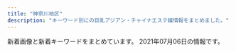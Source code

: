 ```yaml
---
title: "神奈川地区"
description: "キーワード別にの巨乳アジアン・チャイナエステ嬢情報をまとめました。"
---
```


新着画像と新着キーワードをまとめています。
2021年07月06日の情報です。

<DmmAffiliateIns />
<KeywordTable
  shops={
    [
    {
        "keywords": {
            "C": 13,
            "D": 10,
            "87": 10
        },
        "url": "http://www.kaori.mensest.com/",
        "img_links": [
            "http://www.kaori.mensest.com/images/mobile.jpg",
            "http://www.kaori.mensest.com/files/002.jpg",
            "http://www.kaori.mensest.com/images/top.png",
            "http://princess.ests.jp/images/room-1.jpg",
            "http://princess.ests.jp/images/room-3.jpg",
            "http://www.kaori.mensest.com/files/003.jpg",
            "http://www.kaori.mensest.com/images/room-00.jpg",
            "http://www.kaori.mensest.com/files/004.jpg",
            "http://www.kaori.mensest.com/images/s_staff.jpg",
            "http://www.kaori.mensest.com/images/s_link.jpg",
            "http://www.kaori.mensest.com/files/005.jpg",
            "http://www.kaori.mensest.com/files/001.jpg",
            "http://princess.ests.jp/images/room-4.jpg"
        ],
        "station": "\u6e58\u5357\u53f0\u99c5\u6771\u53e3",
        "name": "\u591c\u306e\u9999\u308a"
    },
    {
        "keywords": {},
        "station": "JR\u5927\u8239\u99c5\u6771\u53e3",
        "name": "\u60a0\u697d",
        "img_links": [
            "http://yu-raku.info/staff/s-emi3.jpg",
            "http://yu-raku.info/sp/images/bar-cover.png",
            "http://yu-raku.info/sp/images/b-tel.png",
            "http://yu-raku.info/images/bar-therapist.png",
            "http://yu-raku.info/images/bar-interior.png",
            "http://yu-raku.info/images/bar-cover.png",
            "http://yu-raku.info/images/b-interior.jpg",
            "http://yu-raku.info/staff/s-emi4.jpg",
            "http://yu-raku.info/staff/s-yuko1.jpg",
            "http://yu-raku.info/images/cam30min.png",
            "http://yu-raku.info/sp/images/bar-cam.png",
            "http://yu-raku.info/images/sm-cam30min.png",
            "http://yu-raku.info/images/pic-interior.png",
            "http://yu-raku.info/images/fotter.jpg",
            "http://yu-raku.info/staff/s-sayuri1.jpg",
            "http://yu-raku.info/images/bar-info.png",
            "http://yu-raku.info/staff/s-miki1.jpg",
            "http://yu-raku.info/staff/s-emi5.jpg",
            "http://yu-raku.info/images/c-therapist0.png",
            "http://yu-raku.info/images/c-top0.png",
            "http://yu-raku.info/staff/s-niri1.jpg",
            "http://yu-raku.info/staff/s-nana1.jpg",
            "http://yu-raku.info/images/bar-cam.png",
            "http://yu-raku.info/staff/s-kana1.jpg"
        ],
        "url": "http://yu-raku.info/"
    },
    {
        "name": "\u7652\u5fc3\u5712",
        "img_links": [
            "http://yushinen.info/images/room6.jpg",
            "http://yushinen.info/images/g1.jpg",
            "http://yushinen.info/images/g7.jpg",
            "http://yushinen.info/images/nei-03.png",
            "http://yushinen.info/images/room3.jpg",
            "http://yushinen.info/images/g4.jpg",
            "http://yushinen.info/images/g6.jpg",
            "http://yushinen.info/images/g2.jpg",
            "http://yushinen.info/images/g5.jpg",
            "http://yushinen.info/images/room4.jpg",
            "http://yushinen.info/images/g3.jpg",
            "http://yushinen.info/images/room2.jpg",
            "http://yushinen.info/images/g0.jpg",
            "http://yushinen.info/images/mobile.png",
            "http://yushinen.info/images/room1.jpg",
            "http://yushinen.info/images/info.png",
            "http://yushinen.info/images/top.jpg",
            "http://yushinen.info/images/flw.png",
            "http://yushinen.info/images/room5.jpg"
        ],
        "url": "http://yushinen.info/",
        "keywords": {},
        "station": "JR\u85e4\u6ca2\u99c5\u5357\u53e3"
    },
    {
        "keywords": {},
        "url": "http://www.sh-riraku77.site/",
        "img_links": [
            "http://www.sh-riraku77.site/plus/images/room4.jpg",
            "http://www.sh-riraku77.site/picture/i_therapist.png",
            "http://www.sh-riraku77.site/picture/s_new.png",
            "http://www.sh-riraku77.site/picture/top23.png",
            "http://www.sh-riraku77.site/plus/images/room1.jpg",
            "http://www.sh-riraku77.site/uploads/201021/1-201021141K3252.jpg",
            "http://www.sh-riraku77.site/plus/images/room3.jpg",
            "http://www.sh-riraku77.site/picture/s_staff.png",
            "http://www.sh-riraku77.site/picture/end.png",
            "http://www.sh-riraku77.site/plus/images/room2.jpg",
            "http://www.sh-riraku77.site/picture/top22.png",
            "http://www.sh-riraku77.site/picture/photo3.png",
            "http://www.sh-riraku77.site/uploads/210608/1-21060Q30J02X.jpg"
        ],
        "station": "JR\u65b0\u6749\u7530\u99c5\u897f\u53e3",
        "name": "\u82b1\u306e\u604b"
    },
    {
        "img_links": [
            "https://fuwafuwa-girl.jpn.vin/images/room1.jpg",
            "https://fuwafuwa-girl.jpn.vin/images/room3.jpg",
            "https://fuwafuwa-girl.jpn.vin/images/m12.jpg",
            "https://fuwafuwa-girl.jpn.vin/images/info.jpg",
            "https://fuwafuwa-girl.jpn.vin/images/m7.jpg",
            "https://fuwafuwa-girl.jpn.vin/images/m8.jpg",
            "https://fuwafuwa-girl.jpn.vin/images/mobile.jpg",
            "https://fuwafuwa-girl.jpn.vin/images/top.png",
            "https://fuwafuwa-girl.jpn.vin/photos/sites/34/2021/02/2021022406110282.jpg",
            "https://fuwafuwa-girl.jpn.vin/images/room2.jpg",
            "https://fuwafuwa-girl.jpn.vin/images/m11.jpg",
            "https://fuwafuwa-girl.jpn.vin/images/room4.jpg",
            "https://fuwafuwa-girl.jpn.vin/images/m9.jpg",
            "https://fuwafuwa-girl.jpn.vin/images/s_link.png",
            "https://fuwafuwa-girl.jpn.vin/photos/sites/34/2021/02/2021022406110384.jpg",
            "https://fuwafuwa-girl.jpn.vin/images/s_news.png",
            "https://fuwafuwa-girl.jpn.vin/photos/sites/34/2021/02/202102240611046.jpg",
            "https://fuwafuwa-girl.jpn.vin/images/s_pick.png",
            "https://fuwafuwa-girl.jpn.vin/images/m13.jpg",
            "https://fuwafuwa-girl.jpn.vin/images/m15.jpg",
            "https://fuwafuwa-girl.jpn.vin/images/s_massage.png",
            "https://fuwafuwa-girl.jpn.vin/images/m14.jpg",
            "https://fuwafuwa-girl.jpn.vin/images/m10.jpg",
            "https://fuwafuwa-girl.jpn.vin/photos/sites/34/2021/02/2021022406110276.jpg",
            "https://fuwafuwa-girl.jpn.vin/images/s_staff.png"
        ],
        "station": "\u4e0a\u5927\u5ca1\u99c5",
        "keywords": {
            "D": 10,
            "88": 5,
            "85": 5,
            "E": 10,
            "C": 13,
            "87": 10
        },
        "name": "\u3075\u308f\u3075\u308f\u5a18",
        "url": "https://fuwafuwa-girl.jpn.vin/"
    },
    {
        "keywords": {
            "E": 6,
            "86": 4,
            "85": 2,
            "D": 4,
            "C": 3,
            "87": 7
        },
        "url": "http://www.relax-fairyark.info/",
        "img_links": [
            "http://www.relax-fairyark.info/img/st260.jpg",
            "http://www.relax-fairyark.info/img/st220.jpg",
            "http://www.relax-fairyark.info/img/botton.jpg",
            "http://www.relax-fairyark.info/img/st267.jpg",
            "http://www.relax-fairyark.info/img/st263.jpg",
            "http://www.relax-fairyark.info/img/sta270.jpg",
            "http://www.relax-fairyark.info/img/sta263.jpg",
            "http://www.relax-fairyark.info/img/footbotton.png",
            "http://www.relax-fairyark.info/img/st1.jpg",
            "http://www.relax-fairyark.info/img/sta260.jpg",
            "http://www.relax-fairyark.info/img/st255.jpg",
            "http://www.relax-fairyark.info/img/sta220.jpg",
            "http://www.relax-fairyark.info/img/sta150.jpg",
            "http://www.relax-fairyark.info/img/st0220.jpg",
            "http://www.relax-fairyark.info/img/sta272.jpg",
            "http://www.relax-fairyark.info/img/sta271.jpg",
            "http://www.relax-fairyark.info/img/sta267.jpg",
            "http://www.relax-fairyark.info/img/st271.jpg",
            "http://www.relax-fairyark.info/img/head.jpg",
            "http://www.relax-fairyark.info/img/st270.jpg",
            "http://www.relax-fairyark.info/img/st150.jpg",
            "http://www.relax-fairyark.info/img/sta213.jpg",
            "http://www.relax-fairyark.info/img/body2.jpg",
            "http://www.relax-fairyark.info/img/vlt.png",
            "http://www.relax-fairyark.info/img/tel.png",
            "http://www.relax-fairyark.info/img/sta255.jpg",
            "http://www.relax-fairyark.info/img/st223.jpg",
            "http://www.relax-fairyark.info/img/st213.jpg",
            "http://www.relax-fairyark.info/img/st272.jpg",
            "http://www.relax-fairyark.info/img/st227.jpg",
            "http://www.relax-fairyark.info/img/sta223.jpg",
            "http://www.relax-fairyark.info/img/nos.jpg"
        ],
        "station": "JR\u85e4\u6ca2\u99c5\u5357\u53e3",
        "name": "Fairy Ark"
    },
    {
        "station": "JR\u6771\u6238\u585a\u99c5\u6771\u53e3",
        "url": "http://candy.relaxjp.com/",
        "img_links": [
            "http://candy.relaxjp.com/css/staff/staff001-a.png",
            "http://candy.relaxjp.com/css/staff/staff0001.png",
            "http://candy.relaxjp.com/css/top000001.png",
            "http://candy.relaxjp.com/css/staff/staff003.png",
            "http://candy.relaxjp.com/css/nav/nav-005.png",
            "http://candy.relaxjp.com/css/nav/nav-001.png",
            "http://candy.relaxjp.com/css/nav/nav-002.png",
            "http://candy.relaxjp.com/images/slider1/003.jpg",
            "http://candy.relaxjp.com/css/staff/staff002-a.png",
            "http://candy.relaxjp.com/css/nav/nav-004.png",
            "http://candy.relaxjp.com/css/staff/staff004-a.png",
            "http://candy.relaxjp.com/css/osusume32.jpg",
            "http://candy.relaxjp.com/css/staff/staff007-a.png",
            "http://candy.relaxjp.com/css/nav/nav-003.png",
            "http://candy.relaxjp.com/css/staff/staff004.png",
            "http://candy.relaxjp.com/images/slider1/001.jpg",
            "http://candy.relaxjp.com/css/staff/staff006.png",
            "http://candy.relaxjp.com/css/nav/nav-006.png",
            "http://candy.relaxjp.com/css/staff/staff003-a.png",
            "http://candy.relaxjp.com/css/staff/staff006-a.png",
            "http://candy.relaxjp.com/css/tel.png",
            "http://candy.relaxjp.com/css/staff/staff005-a.png",
            "http://candy.relaxjp.com/css/staff/staff002.png",
            "http://candy.relaxjp.com/css/staff/staff007.png",
            "http://candy.relaxjp.com/css/staff/staff005.png"
        ],
        "keywords": {
            "89": 2,
            "90": 1,
            "87": 1,
            "C": 2,
            "88": 1,
            "D": 4,
            "85": 1
        },
        "name": "Candy"
    },
    {
        "keywords": {
            "C": 6
        },
        "url": "http://o-jp.com/tsubaki/",
        "name": "\u693f",
        "station": "JR\u5e73\u585a\u99c5\u897f\u53e3",
        "img_links": [
            "http://o-jp.com/tsubaki/images/t_discount.jpg",
            "http://o-jp.com/tsubaki/images/photo01.jpg",
            "http://o-jp.com/tsubaki/images/t_mobile.jpg",
            "http://o-jp.com/tsubaki/images/photo04.jpg",
            "http://o-jp.com/tsubaki/images/mimi1.jpg",
            "http://o-jp.com/tsubaki/images/photo03.jpg",
            "http://o-jp.com/tsubaki/images/photo02.jpg",
            "http://o-jp.com/tsubaki/images/index_enter.jpg"
        ]
    },
    {
        "name": "\u30c6\u30df\u30ea",
        "station": "JR\u6238\u585a\u99c5\u897f\u53e3",
        "url": "https://temiri.ests.jp/",
        "img_links": [
            "https://temiri.ests.jp/images/link_nav02.jpg",
            "https://temiri.ests.jp/images/link_nav06.jpg",
            "https://temiri.ests.jp/images/tit_face.jpg",
            "https://temiri.ests.jp/images/tit_eject.jpg",
            "https://temiri.ests.jp/images/room3.jpg",
            "https://temiri.ests.jp/images/room5.jpg",
            "https://temiri.ests.jp/images/room4.jpg",
            "https://temiri.ests.jp/photos/sites/37/2021/06/2021062407312689.jpg",
            "https://temiri.ests.jp/images/img_eject.jpg",
            "https://temiri.ests.jp/images/tit_new.jpg",
            "https://temiri.ests.jp/images/room1.jpg",
            "https://temiri.ests.jp/images/link_nav05.jpg",
            "https://temiri.ests.jp/images/link_nav04.jpg",
            "https://temiri.ests.jp/images/sp_top.jpg",
            "https://temiri.ests.jp/images/top.png",
            "https://temiri.ests.jp/images/close_eject.png",
            "https://temiri.ests.jp/images/btn_eject.jpg",
            "https://temiri.ests.jp/photos/sites/37/2021/07/2021070604414557.jpg",
            "https://temiri.ests.jp/images/room6.jpg",
            "https://temiri.ests.jp/images/room2.jpg",
            "https://temiri.ests.jp/photos/sites/37/2021/06/202106240731274.jpg",
            "https://temiri.ests.jp/photos/sites/37/2021/06/2021062407313095.jpg",
            "https://temiri.ests.jp/images/link_nav07.jpg",
            "https://temiri.ests.jp/images/link_nav01.jpg",
            "https://temiri.ests.jp/images/link_nav03.jpg",
            "https://temiri.ests.jp/photos/sites/37/2021/06/2021062407312823.jpg"
        ],
        "keywords": {
            "C": 54,
            "85": 24,
            "87": 12,
            "86": 12,
            "83": 12,
            "D": 48
        }
    },
    {
        "img_links": [
            "http://tiffany1818.biz/images/cg03.jpg",
            "http://tiffany1818.biz/images/evetop.png",
            "http://tiffany1818.biz/images/staff_s.png",
            "http://tiffany1818.biz/images/cg05.jpg",
            "http://tiffany1818.biz/images/news.png",
            "http://tiffany1818.biz/images/top.png",
            "http://tiffany1818.biz/images/cg06.jpg",
            "http://tiffany1818.biz/images/cg02.jpg",
            "http://tiffany1818.biz/images/cg01.jpg",
            "http://tiffany1818.biz/images/cg07.jpg"
        ],
        "url": "http://tiffany1818.biz/",
        "station": "\u4e0a\u6c38\u8c37\u99c5",
        "keywords": {
            "D": 15,
            "E": 3,
            "86": 18
        },
        "name": "\u5922\u306e\u8776\u3005"
    },
    {
        "name": "\u6075",
        "img_links": [
            "http://megumi-est.xyz/images/roomimg/img4.png",
            "http://megumi-est.xyz/girl/2.jpg",
            "http://megumi-est.xyz/images/staff_bg.png",
            "http://megumi-est.xyz/girl/5.jpg",
            "http://megumi-est.xyz/images/roomimg/img1.png",
            "http://megumi-est.xyz/images/topbg.jpg",
            "http://megumi-est.xyz/images/mobile_bg.png",
            "http://megumi-est.xyz/images/roomimg/img3.png",
            "http://megumi-est.xyz/images/roomimg/img2.png",
            "http://megumi-est.xyz/girl/4.jpg",
            "http://megumi-est.xyz/images/newsbg.png",
            "http://megumi-est.xyz/girl/8.jpg",
            "http://megumi-est.xyz/girl/1.jpg",
            "http://megumi-est.xyz/images/pickup_line.png"
        ],
        "station": "JR\u85e4\u6ca2\u99c5\u5357\u53e3",
        "keywords": {},
        "url": "http://megumi-est.xyz/"
    },
    {
        "station": "JR\u5e73\u585a\u99c5\u897f\u53e3",
        "name": "\u30cf\u30ca\u30d3",
        "img_links": [
            "http://es-hanabi.xyz/images/top.jpg",
            "http://es-hanabi.xyz/images/zi_staff.png",
            "http://es-hanabi.xyz/images/mobile.png",
            "http://es-hanabi.xyz/images/g2.jpg",
            "http://es-hanabi.xyz/images/g5.jpg",
            "http://es-hanabi.xyz/images/r8.jpg",
            "http://es-hanabi.xyz/images/new1.jpg",
            "http://es-hanabi.xyz/images/g0.jpg",
            "http://es-hanabi.xyz/images/r5.jpg",
            "http://es-hanabi.xyz/images/g4.jpg",
            "http://es-hanabi.xyz/images/g3.jpg",
            "http://es-hanabi.xyz/images/r1.jpg",
            "http://es-hanabi.xyz/images/r6.jpg",
            "http://es-hanabi.xyz/images/g1.jpg",
            "http://es-hanabi.xyz/images/r7.jpg",
            "http://es-hanabi.xyz/images/r2.jpg"
        ],
        "keywords": {
            "C": 7
        },
        "url": "http://es-hanabi.xyz/"
    },
    {
        "keywords": {
            "E": 8,
            "D": 61,
            "C": 8,
            "F": 8
        },
        "station": "JR\u5c0f\u7530\u539f\u99c5\u897f\u53e3",
        "img_links": [
            "http://onlyone-relax.xyz/images/cg07.jpg",
            "http://onlyone-relax.xyz/images/2.jpg",
            "http://onlyone-relax.xyz/images/cg09.jpg",
            "http://onlyone-relax.xyz/images/cg01.jpg",
            "http://onlyone-relax.xyz/images/cg08.jpg",
            "http://onlyone-relax.xyz/images/1.jpg",
            "http://onlyone-relax.xyz/images/top.png",
            "http://onlyone-relax.xyz/images/cg02.jpg",
            "http://onlyone-relax.xyz/images/cg06.jpg",
            "http://onlyone-relax.xyz/images/spacer300x450.png",
            "http://onlyone-relax.xyz/images/cg10.jpg",
            "http://onlyone-relax.xyz/images/cg03.jpg",
            "http://onlyone-relax.xyz/images/qr.jpg",
            "http://onlyone-relax.xyz/images/top2.png",
            "http://onlyone-relax.xyz/images/cg05.jpg",
            "http://onlyone-relax.xyz/images/4.jpg",
            "http://onlyone-relax.xyz/images/cg04.jpg"
        ],
        "url": "http://onlyone-relax.xyz/",
        "name": "\u30ad\u30e5\u30fc\u30c8"
    },
    {
        "name": "\u30c6\u30a3\u30a2\u30e9",
        "station": "JR\u85e4\u6ca2\u99c5\u5357\u53e3",
        "url": "http://es-tiara.jpest.net/",
        "img_links": [
            "http://es-tiara.jpest.net/uploads//sites/29/2020/11/liushu.png",
            "http://es-tiara.jpest.net/uploads//sites/29/elementor/thumbs/g3-p6y6s5t17tg0kcmmp7qxqlulr3l1ctxeo6k0dqs9mg.jpg",
            "http://es-tiara.jpest.net/uploads//sites/29/elementor/thumbs/g2-p6y6me2p9fjnaj0de7ydxk9qgy0x3q0q7mdpblc9tk.jpg",
            "http://es-tiara.jpest.net/uploads//sites/29/elementor/thumbs/g4-p6y6qq3wrxh8tspq33egfgw92wnulh8652oaziwx4o.jpg",
            "http://es-tiara.jpest.net/uploads//sites/29/2020/11/new_03.jpg",
            "http://es-tiara.jpest.net/uploads//sites/29/2021/05/g2.jpg",
            "http://es-tiara.jpest.net/uploads//sites/29/2021/05/g4.jpg",
            "http://es-tiara.jpest.net/uploads//sites/29/2020/11/top-1.png",
            "http://es-tiara.jpest.net/uploads//sites/29/2020/11/new_01.jpg",
            "http://es-tiara.jpest.net/uploads//sites/29/elementor/thumbs/g1-p6y6ogby9cdarq0icm1wwjj5eduwzt7ittx28ga660.jpg",
            "http://es-tiara.jpest.net/uploads//sites/29/2021/05/g1.jpg",
            "http://es-tiara.jpest.net/uploads//sites/29/2021/05/g3.jpg"
        ],
        "keywords": {}
    },
    {
        "img_links": [
            "http://es-rei.work/_src/26747223/line3.png",
            "http://es-rei.work/_src/26747204/list_05.png",
            "http://es-rei.work/_src/26747208/navi2_04.png",
            "http://es-rei.work/_src/26747093/_igp4295.jpg",
            "http://es-rei.work/1.jpg",
            "http://es-rei.work/_src/26838136/news.jpg",
            "http://es-rei.work/_src/26838158/wechatimg75.jpg",
            "http://es-rei.work/_src/47863242/100054276feb8d8cef3ac5199531cfe.jpg",
            "http://es-rei.work/_src/26747089/51d8ecbee4cc2935f070c539c37ded71.jpg",
            "http://es-rei.work/_src/26747301/line3.png",
            "http://es-rei.work/_src/26838156/wechatimg204.jpg",
            "http://es-rei.work/_src/34124118/wechatimg26_20200914183556350.jpg",
            "http://es-rei.work/_src/26747206/navi2_02.png",
            "http://es-rei.work/_src/26747158/base_03.png",
            "http://es-rei.work/_src/26747173/base_03.png",
            "http://es-rei.work/_src/26747229/line1.jpg",
            "http://es-rei.work/_src/26790995/wechatimg38_20181018221746252.jpg",
            "http://es-rei.work/_src/26747207/navi2_03.png",
            "http://es-rei.work/_src/26747292/wechatimg202.jpg",
            "http://es-rei.work/_src/26747304/line1.jpg",
            "http://es-rei.work/_src/26838155/wechatimg202.jpg",
            "http://es-rei.work/_src/26747289/wechatimg77.jpg",
            "http://es-rei.work/3.jpg",
            "http://es-rei.work/_src/26747225/wechatimg75.jpg",
            "http://es-rei.work/_src/26747218/line1.jpg",
            "http://es-rei.work/_src/26791115/_igp4263.jpg",
            "http://es-rei.work/_src/26747185/base_01.png",
            "http://es-rei.work/_src/26747114/base_03.png",
            "http://es-rei.work/_src/26747296/line1.jpg",
            "http://es-rei.work/_src/26747141/base_03.png",
            "http://es-rei.work/_src/26747086/base_01.png",
            "http://es-rei.work/_src/47863239/line3.png",
            "http://es-rei.work/_src/26747202/list_03.png",
            "http://es-rei.work/_src/26791049/_dsf9442.jpg",
            "http://es-rei.work/_src/26747302/wechatimg204.jpg",
            "http://es-rei.work/_src/47863108/wechatimg26_20200914183556350.jpg",
            "http://es-rei.work/_src/26747287/line3.png",
            "http://es-rei.work/_src/26747221/wechatimg164_1.jpg",
            "http://es-rei.work/_src/26747187/base_03.png",
            "http://es-rei.work/_src/47863244/line1.jpg",
            "http://es-rei.work/_src/26747288/line3.png",
            "http://es-rei.work/_src/26747294/line3.png",
            "http://es-rei.work/_src/34041597/wechatimg26_20200914183556350.jpg",
            "http://es-rei.work/_src/26747231/line1.jpg",
            "http://es-rei.work/4.jpg",
            "http://es-rei.work/_src/26791053/_dsf9449.jpg",
            "http://es-rei.work/_src/26747210/navi2_06.png",
            "http://es-rei.work/_src/26747200/list_01.png",
            "http://es-rei.work/_src/34041600/line3.png",
            "http://es-rei.work/_src/34041693/line1.jpg",
            "http://es-rei.work/_src/26838174/line.png",
            "http://es-rei.work/_src/26838157/wechatimg77.jpg",
            "http://es-rei.work/_src/34041596/05859f21726dfcef9faa9bab12a2595.jpg",
            "http://es-rei.work/_src/26747209/navi2_05.png",
            "http://es-rei.work/_src/47863240/line3.png",
            "http://es-rei.work/_src/26747226/line3.png",
            "http://es-rei.work/_src/26747201/list_02.png",
            "http://es-rei.work/5.jpg",
            "http://es-rei.work/2.jpg",
            "http://es-rei.work/_src/26747293/line3.png",
            "http://es-rei.work/_src/26747227/line3.png",
            "http://es-rei.work/_src/26747132/line1.jpg",
            "http://es-rei.work/_src/47863241/05859f21726dfcef9faa9bab12a2595.jpg",
            "http://es-rei.work/_src/34041599/line3.png",
            "http://es-rei.work/_src/26747153/base_01.png",
            "http://es-rei.work/_src/26791051/_dsf9446.jpg",
            "http://es-rei.work/_src/26747126/base_01.png",
            "http://es-rei.work/_src/26747199/sign.png",
            "http://es-rei.work/_src/26747205/navi2_01.png",
            "http://es-rei.work/_src/26747222/line3.png",
            "http://es-rei.work/_src/26747203/list_04.png",
            "http://es-rei.work/_src/26824216/b0131b16446464e537eff864d8f041bb.jpg",
            "http://es-rei.work/_src/26747300/line3.png",
            "http://es-rei.work/_src/26838160/line.png",
            "http://es-rei.work/_src/26824435/cam2.png",
            "http://es-rei.work/_src/26747170/base_01.png"
        ],
        "station": "JR\u85e4\u6ca2\u99c5\u5357\u53e3",
        "keywords": {
            "83": 4,
            "86": 4,
            "89": 2,
            "85": 2
        },
        "name": "\u9e97",
        "url": "http://es-rei.work/"
    },
    {
        "station": "\u8305\u30f6\u5d0e\u99c5\u5357\u53e3",
        "keywords": {},
        "url": "http://tenshinokoi.es-come.net/",
        "name": "\u5929\u4f7f\u306e\u604b",
        "img_links": [
            "http://tenshinokoi.es-come.net/i/120/risa1.jpg",
            "http://tenshinokoi.es-come.net/i/80/yuyu1.jpg",
            "http://tenshinokoi.es-come.net/i/80/sumire1.jpg",
            "http://tenshinokoi.es-come.net/girls/yuyu1.jpg",
            "http://tenshinokoi.es-come.net/images/info1.jpg",
            "http://tenshinokoi.es-come.net/images/shishubar.png",
            "http://tenshinokoi.es-come.net/girls/yuki1.jpg",
            "http://tenshinokoi.es-come.net/i/80/yuna1.jpg",
            "http://tenshinokoi.es-come.net/i/120/yuyu1.jpg",
            "http://tenshinokoi.es-come.net/img/yuyu1.jpg",
            "http://tenshinokoi.es-come.net/images/info2.jpg",
            "http://tenshinokoi.es-come.net/images/therapistbar.png",
            "http://tenshinokoi.es-come.net/images/infobar.png",
            "http://tenshinokoi.es-come.net/images/share/tel.png",
            "http://tenshinokoi.es-come.net/girls/sumire1.jpg",
            "http://tenshinokoi.es-come.net/i/120/sumire1.jpg",
            "http://tenshinokoi.es-come.net/girls/hiromi1.jpg",
            "http://tenshinokoi.es-come.net/girls/riri1.jpg",
            "http://tenshinokoi.es-come.net/img/header02.jpg",
            "http://tenshinokoi.es-come.net/girls/risa1.jpg",
            "http://tenshinokoi.es-come.net/images/share/pickup.png",
            "http://tenshinokoi.es-come.net/images/share/sp-kp2.png",
            "http://tenshinokoi.es-come.net/girls/kana1.jpg",
            "http://tenshinokoi.es-come.net/girls/yurika1.jpg",
            "http://tenshinokoi.es-come.net/img/risa1.jpg",
            "http://tenshinokoi.es-come.net/img/header00.jpg",
            "http://tenshinokoi.es-come.net/i/80/risa1.jpg",
            "http://tenshinokoi.es-come.net/girls/misaki1.jpg",
            "http://tenshinokoi.es-come.net/images/qr.jpg",
            "http://tenshinokoi.es-come.net/i/120/yuna1.jpg",
            "http://tenshinokoi.es-come.net/img/sumire1.jpg",
            "http://tenshinokoi.es-come.net/img/header01.jpg"
        ]
    },
    {
        "name": "\u85ab",
        "station": "JR\u85e4\u6ca2\u99c5\u5357\u53e3",
        "keywords": {},
        "url": "http://f-kaori.work/",
        "img_links": [
            "http://f-kaori.work/sp/images/12.jpg",
            "http://f-kaori.work/sp/menu/interior.jpg",
            "http://f-kaori.work/images/int2.png",
            "http://f-kaori.work/img/yumi1.jpg",
            "http://f-kaori.work/sp/images/sys.png",
            "http://f-kaori.work/sp/images/tel.jpg",
            "http://f-kaori.work/sp/images/head.jpg",
            "http://f-kaori.work/images/sys.png",
            "http://f-kaori.work/img/sasa1.jpg",
            "http://f-kaori.work/sp/images/pc.jpg",
            "http://f-kaori.work/img/yaya1.jpg",
            "http://f-kaori.work/sp/images/int2.png",
            "http://f-kaori.work/images/12.jpg",
            "http://f-kaori.work/sp/images/rec3.png",
            "http://f-kaori.work/images/10.jpg",
            "http://f-kaori.work/sp/images/10.jpg",
            "http://f-kaori.work/images/staff_t.jpg",
            "http://f-kaori.work/images/8.jpg",
            "http://f-kaori.work/img/sora1.jpg",
            "http://f-kaori.work/sp/images/rec2.jpg",
            "http://f-kaori.work/sp/images/8.jpg",
            "http://f-kaori.work/sp/images/footer.png",
            "http://f-kaori.work/sp/images/6.jpg",
            "http://f-kaori.work/sp/images/top.jpg",
            "http://f-kaori.work/sp/menu/staff.jpg",
            "http://f-kaori.work/images/interior_t.jpg",
            "http://f-kaori.work/sp/menu/top.jpg",
            "http://f-kaori.work/sp/images/sisu_t.png",
            "http://f-kaori.work/images/sisu_t.jpg",
            "http://f-kaori.work/sp/images/interior_t.jpg",
            "http://f-kaori.work/images/head.jpg",
            "http://f-kaori.work/images/line.png",
            "http://f-kaori.work/images/rec2.jpg",
            "http://f-kaori.work/sp/img/risa1.jpg",
            "http://f-kaori.work/sp/img/sora1.jpg",
            "http://f-kaori.work/images/sisu.png",
            "http://f-kaori.work/sp/images/staff_t.jpg",
            "http://f-kaori.work/sp/images/int1.png",
            "http://f-kaori.work/images/9.jpg",
            "http://f-kaori.work/sp/img/sasa1.jpg",
            "http://f-kaori.work/sp/img/yumi1.jpg",
            "http://f-kaori.work/sp/img/ai1.jpg",
            "http://f-kaori.work/images/concept.png",
            "http://f-kaori.work/sp/images/9.jpg",
            "http://f-kaori.work/images/sm.jpg",
            "http://f-kaori.work/img/risa1.jpg",
            "http://f-kaori.work/images/news.png",
            "http://f-kaori.work/sp/images/sisu.jpg",
            "http://f-kaori.work/img/emi1.jpg",
            "http://f-kaori.work/sp/images/11.jpg",
            "http://f-kaori.work/sp/images/1.jpg",
            "http://f-kaori.work/sp/images/topgirl.png",
            "http://f-kaori.work/sp/images/newsb.png",
            "http://f-kaori.work/images/6.jpg",
            "http://f-kaori.work/images/11.jpg",
            "http://f-kaori.work/sp/images/rec1.png",
            "http://f-kaori.work/sp/img/yaya1.jpg",
            "http://f-kaori.work/images/mobile.jpg",
            "http://f-kaori.work/images/int1.png",
            "http://f-kaori.work/sp/images/news.png",
            "http://f-kaori.work/img/ai1.jpg",
            "http://f-kaori.work/images/1.jpg",
            "http://f-kaori.work/sp/img/emi1.jpg",
            "http://f-kaori.work/images/rec1.png"
        ]
    },
    {
        "url": "https://kanojyo-room.jpn.cm/",
        "name": "\u86cd",
        "station": "\u4e0a\u5927\u5ca1\u99c5\u897f\u53e3",
        "img_links": [
            "https://kanojyo-room.jpn.cm/images/btn_eject.jpg",
            "https://kanojyo-room.jpn.cm/images/room2.jpg",
            "https://kanojyo-room.jpn.cm/images/tit_new.jpg",
            "https://kanojyo-room.jpn.cm/images/room1.jpg",
            "https://kanojyo-room.jpn.cm/images/close_eject.png",
            "https://kanojyo-room.jpn.cm/images/top.png",
            "https://kanojyo-room.jpn.cm/photos/sites/24/2021/06/2021061014474482.jpg",
            "https://kanojyo-room.jpn.cm/images/link_nav01.jpg",
            "https://kanojyo-room.jpn.cm/images/tit_face.jpg",
            "https://kanojyo-room.jpn.cm/images/link_nav04.jpg",
            "https://kanojyo-room.jpn.cm/images/link_nav07.jpg",
            "https://kanojyo-room.jpn.cm/images/tit_eject.jpg",
            "https://kanojyo-room.jpn.cm/photos/sites/24/2021/06/2021061014484398.jpg",
            "https://kanojyo-room.jpn.cm/images/room5.jpg",
            "https://kanojyo-room.jpn.cm/photos/sites/24/2021/06/2021061014491572.jpg",
            "https://kanojyo-room.jpn.cm/images/room3.jpg",
            "https://kanojyo-room.jpn.cm/images/link_nav05.jpg",
            "https://kanojyo-room.jpn.cm/photos/sites/24/2021/06/2021061014482026.jpg",
            "https://kanojyo-room.jpn.cm/images/link_nav02.jpg",
            "https://kanojyo-room.jpn.cm/images/link_nav06.jpg",
            "https://kanojyo-room.jpn.cm/images/link_nav03.jpg",
            "https://kanojyo-room.jpn.cm/images/room4.jpg",
            "https://kanojyo-room.jpn.cm/images/sp_top.jpg",
            "https://kanojyo-room.jpn.cm/images/img_eject.jpg",
            "https://kanojyo-room.jpn.cm/images/room6.jpg"
        ],
        "keywords": {
            "87": 12,
            "85": 12,
            "86": 24,
            "D": 48,
            "C": 40
        }
    },
    {
        "img_links": [
            "https://es-happy.com/staffPhoto/b20210522133223.jpg",
            "https://es-happy.com/staffPhoto/b20210522133148.jpg",
            "https://es-happy.com/images/store/04.jpg",
            "https://es-happy.com/images/mobile.jpg",
            "https://es-happy.com/staffPhoto/s20210522133148.jpg",
            "https://es-happy.com/images/store/03.jpg",
            "https://es-happy.com/images/store/02.jpg",
            "https://es-happy.com/staffPhoto/b20210522133207.jpg",
            "https://es-happy.com/images/store/01.jpg",
            "https://es-happy.com/staffPhoto/s20210522133230.jpg",
            "https://es-happy.com/images/returnBtn.jpg",
            "https://es-happy.com/staffPhoto/s20210522133207.jpg",
            "https://es-happy.com/staffPhoto/s20210522133223.jpg"
        ],
        "keywords": {
            "D": 2,
            "86": 1,
            "87": 1,
            "85": 1
        },
        "url": "https://es-happy.com/",
        "station": "JR\u6771\u6238\u585a\u99c5\u6771\u53e3",
        "name": "\u30c0\u30df\u30a2\u30fc"
    },
    {
        "img_links": [
            "http://www.hatsukoi.mensest.com/files/003.jpg",
            "http://www.hatsukoi.mensest.com/images/mainImg_sub.jpg",
            "http://www.hatsukoi.mensest.com/common/images/photo01.jpg",
            "http://www.hatsukoi.mensest.com/files/005.jpg",
            "http://www.hatsukoi.mensest.com/images/icon_staff.png",
            "http://www.hatsukoi.mensest.com/images/icon_info.png",
            "http://www.hatsukoi.mensest.com/common/images/photo02.jpg",
            "http://www.hatsukoi.mensest.com/images/icon_tel.png",
            "http://www.hatsukoi.mensest.com/files/002.jpg",
            "http://www.hatsukoi.mensest.com/images/icon_top.png",
            "http://www.hatsukoi.mensest.com/files/006.jpg",
            "http://www.hatsukoi.mensest.com/common/images/photo03.jpg",
            "http://www.hatsukoi.mensest.com/images/btn2.png",
            "http://www.hatsukoi.mensest.com/files/001.jpg",
            "http://www.hatsukoi.mensest.com/files/004.jpg"
        ],
        "name": "\u521d\u604b",
        "station": "JR\u6771\u6238\u585a\u99c5\u6771\u53e3",
        "url": "http://www.hatsukoi.mensest.com/",
        "keywords": {
            "86": 4,
            "87": 16,
            "88": 4,
            "D": 24
        }
    },
    {
        "station": "\u8ffd\u6d5c\u99c5",
        "keywords": {
            "87": 3,
            "86": 12,
            "C": 3,
            "D": 15,
            "85": 3
        },
        "name": "\u8ffd\u6d5c\u30de\u30c3\u30b5\u30fc\u30b8",
        "img_links": [
            "http://oppama.iest.info/images/s_news.png",
            "http://oppama.iest.info/images/top.jpg",
            "http://oppama.iest.info/images/room6.jpg",
            "http://cdn.dino-es.com/images/allpics/KL77e92f55838704c7de0a1eb6ca2a81a0/4ec1d6974658a8b101911755e5d05691.jpg",
            "http://oppama.iest.info/images/room1.jpg",
            "http://oppama.iest.info/images/s_pick.png",
            "http://oppama.iest.info/photos/sites/10/2018/07/2018073109281797.jpg",
            "http://oppama.iest.info/images/room5.jpg",
            "http://cdn.dino-es.com/images/logo/150x40DinoEs.png",
            "http://oppama.iest.info/photos/sites/10/2018/07/2018073109281781.jpg",
            "http://oppama.iest.info/photos/sites/10/2018/07/2018073109281740.jpg",
            "http://oppama.iest.info/images/room2.jpg",
            "http://oppama.iest.info/photos/sites/10/2018/05/2018053009323210.jpg",
            "http://oppama.iest.info/images/room3.jpg",
            "http://cdn.dino-es.com/images/line.jpg",
            "http://oppama.iest.info/photos/sites/10/2018/05/2018053009323372.jpg",
            "http://oppama.iest.info/images/bj3.jpg",
            "http://oppama.iest.info/images/l1.jpg",
            "http://oppama.iest.info/images/s_staff.jpg",
            "http://oppama.iest.info/images/s_news2.png",
            "http://oppama.iest.info/photos/sites/10/2018/05/2018053009323272.jpg",
            "http://oppama.iest.info/photos/sites/10/2018/07/2018073109281759.jpg",
            "http://oppama.iest.info/photos/sites/10/2018/05/2018053009323253.jpg",
            "http://oppama.iest.info/photos/sites/10/2018/07/2018073109281695.jpg",
            "http://oppama.iest.info/images/mobile.png",
            "http://oppama.iest.info/images/room4.jpg"
        ],
        "url": "http://oppama.iest.info/"
    },
    {
        "img_links": [
            "http://treat-rlx.com/staff/mika/01mb.jpg",
            "http://treat-rlx.com/pic/topimg5.png",
            "http://treat-rlx.com/pic/topimg3.png",
            "http://treat-rlx.com/pic/topimg4.png",
            "http://treat-rlx.com/staff/mika/01.jpg",
            "http://treat-rlx.com/i/files/homeimg.jpg",
            "http://treat-rlx.com/pic/topimg2.png",
            "http://treat-rlx.com/staff/aya/01.jpg",
            "http://treat-rlx.com/img/ttl_rec.png",
            "http://treat-rlx.com/img/att.png",
            "http://treat-rlx.com/img/ttl_staff.jpg",
            "http://treat-rlx.com/pic/head.jpg",
            "http://treat-rlx.com/pic/topimg1.png",
            "http://treat-rlx.com/staff/aya/01mb.jpg",
            "http://treat-rlx.com/img/ttl_mobile.png"
        ],
        "station": "\u5584\u884c\u99c5\u6771\u53e3",
        "keywords": {
            "C": 11
        },
        "name": "\u798f\u7e01",
        "url": "http://treat-rlx.com/"
    },
    {
        "station": "JR\u8305\u30f6\u5d0e\u99c5\u5317\u53e3",
        "keywords": {},
        "url": "http://karen.ies.fun/",
        "name": "\u83ef\u84ee",
        "img_links": []
    },
    {
        "station": "\u79e6\u91ce\u99c5\u5317\u53e3",
        "url": "https://arena.jpn.vin/",
        "keywords": {
            "D": 108,
            "86": 36,
            "C": 14,
            "83": 18,
            "87": 18,
            "85": 36
        },
        "img_links": [
            "https://arena.jpn.vin/photos/sites/25/2021/02/2021021019135619.jpg",
            "https://arena.jpn.vin/images/tel.jpg",
            "https://arena.jpn.vin/images/s_news.jpg",
            "https://arena.jpn.vin/images/mobile.jpg",
            "https://arena.jpn.vin/images/s2.jpg",
            "https://arena.jpn.vin/images/s_face.jpg",
            "https://arena.jpn.vin/images/new.jpg",
            "https://arena.jpn.vin/photos/sites/25/2021/02/202102101913575.jpg",
            "https://arena.jpn.vin/images/room2.jpg",
            "https://arena.jpn.vin/images/s_staff.jpg",
            "https://arena.jpn.vin/photos/sites/25/2021/04/2021043011491629.jpg",
            "https://arena.jpn.vin/images/top.jpg",
            "https://arena.jpn.vin/images/news_bj2.jpg",
            "https://arena.jpn.vin/photos/sites/25/2021/02/2021021019135553.jpg",
            "https://arena.jpn.vin/images/room1.jpg",
            "https://arena.jpn.vin/images/room3.jpg",
            "https://arena.jpn.vin/images/s1.jpg",
            "https://arena.jpn.vin/images/room4.jpg",
            "https://arena.jpn.vin/photos/sites/25/2021/03/2021031912153947.jpg",
            "https://arena.jpn.vin/images/s_link.jpg",
            "https://arena.jpn.vin/photos/sites/25/2021/02/2021021019135821.jpg"
        ],
        "name": "\u30a2\u30ea\u30fc\u30ca"
    },
    {
        "img_links": [
            "http://ikoi.esjp.xyz/img/059.png",
            "http://ikoi.esjp.xyz/i/img/photo06.jpg",
            "http://ikoi.esjp.xyz/img/lr_02.jpg",
            "http://ikoi.esjp.xyz/img/room/photo03.jpg",
            "http://ikoi.esjp.xyz/i/img/photo05.jpg",
            "http://ikoi.esjp.xyz/img/room/photo02.jpg",
            "http://ikoi.esjp.xyz/girl/6.jpg",
            "http://ikoi.esjp.xyz/i/img/photo04.jpg",
            "http://ikoi.esjp.xyz/img/room/photo04.jpg",
            "http://ikoi.esjp.xyz/img/room/photo06.jpg",
            "http://ikoi.esjp.xyz/i/img/photo02.jpg",
            "http://ikoi.esjp.xyz/img/room/photo05.jpg",
            "http://ikoi.esjp.xyz/img/capinfo.jpg",
            "http://ikoi.esjp.xyz/i/img/photo01.jpg",
            "http://ikoi.esjp.xyz/img/qr.jpg",
            "http://ikoi.esjp.xyz/i/img/photo03.jpg",
            "http://ikoi.esjp.xyz/img/top_pickback.png",
            "http://ikoi.esjp.xyz/girl/4.jpg",
            "http://ikoi.esjp.xyz/img/lr_01.jpg",
            "http://ikoi.esjp.xyz/girl/3.jpg",
            "http://ikoi.esjp.xyz/girl/2.jpg",
            "http://ikoi.esjp.xyz/img/pro_girl_line.jpg",
            "http://ikoi.esjp.xyz/img/rec_top.png",
            "http://ikoi.esjp.xyz/girl/1.jpg",
            "http://ikoi.esjp.xyz/img/room/photo01.jpg",
            "http://ikoi.esjp.xyz/img/sub_staff.jpg",
            "http://ikoi.esjp.xyz/girl/5.jpg"
        ],
        "keywords": {},
        "url": "http://ikoi.esjp.xyz/",
        "name": "\u61a9",
        "station": "\u8ffd\u6d5c\u99c5"
    },
    {
        "url": "http://izumi.ests.jp/",
        "keywords": {
            "E": 6,
            "D": 24,
            "85": 24,
            "86": 6
        },
        "img_links": [
            "http://izumi.ests.jp/photos/sites/54/2020/05/2020051209400132.jpg",
            "http://izumi.ests.jp/photos/sites/54/2019/10/2019100205592997.jpg",
            "http://izumi.ests.jp/images/info.jpg",
            "http://izumi.ests.jp/images/s_news.jpg",
            "http://izumi.ests.jp/photos/sites/54/2019/10/2019100205593058.jpg",
            "http://izumi.ests.jp/images/s1.jpg",
            "http://izumi.ests.jp/images/service4.jpg",
            "http://izumi.ests.jp/images/top.jpg",
            "http://izumi.ests.jp/images/service2.jpg",
            "http://izumi.ests.jp/images/room1.jpg",
            "http://izumi.ests.jp/images/service3.jpg",
            "http://izumi.ests.jp/images/info2.jpg",
            "http://izumi.ests.jp/images/room3.jpg",
            "http://izumi.ests.jp/images/room4.jpg",
            "http://izumi.ests.jp/photos/sites/54/2020/07/2020070605483923.jpg",
            "http://izumi.ests.jp/images/room2.jpg",
            "http://izumi.ests.jp/images/service1.jpg",
            "http://izumi.ests.jp/photos/sites/54/2021/07/2021070303234059.jpg",
            "http://izumi.ests.jp/images/mobile.jpg",
            "http://izumi.ests.jp/images/s3.jpg"
        ],
        "station": "\u6e58\u5357\u53f0\u99c5\u897f\u53e3",
        "name": "\u6e58\u5357\u604b"
    },
    {
        "station": "JR\u85e4\u6ca2\u99c5\u5357\u53e3",
        "url": "http://lavender-est.xyz/",
        "keywords": {},
        "name": "\u30e9\u30d9\u30f3\u30c0\u30fc",
        "img_links": [
            "http://lavender-est.xyz/girl/9_1.jpg",
            "http://lavender-est.xyz/girl/10_2.jpg",
            "http://lavender-est.xyz/girl/3.jpg",
            "http://lavender-est.xyz/girl/10.jpg",
            "http://lavender-est.xyz/girl/9_2.jpg",
            "http://lavender-est.xyz/girl/14_1.jpg",
            "http://lavender-est.xyz/images/room/r1.jpg",
            "http://lavender-est.xyz/girl/2.jpg",
            "http://lavender-est.xyz/girl/2_1.jpg",
            "http://lavender-est.xyz/images/bar_staff.jpg",
            "http://lavender-est.xyz/images/top01.jpg",
            "http://lavender-est.xyz/girl/9.jpg",
            "http://lavender-est.xyz/girl/4_1.jpg",
            "http://lavender-est.xyz/girl/no.jpg",
            "http://lavender-est.xyz/girl/15.jpg",
            "http://lavender-est.xyz/girl/7.jpg",
            "http://lavender-est.xyz/girl/14.jpg",
            "http://lavender-est.xyz/images/twitter.jpg",
            "http://lavender-est.xyz/girl/4.jpg",
            "http://lavender-est.xyz/girl/5.jpg",
            "http://lavender-est.xyz/i/girl/4.jpg",
            "http://lavender-est.xyz/girl/11_1.jpg",
            "http://lavender-est.xyz/girl/11.jpg",
            "http://lavender-est.xyz/images/tel.png",
            "http://lavender-est.xyz/girl/5_1.jpg",
            "http://lavender-est.xyz/images/room/r2.jpg",
            "http://lavender-est.xyz/girl/6.jpg",
            "http://lavender-est.xyz/girl/7_1.jpg",
            "http://lavender-est.xyz/images/mobile.png",
            "http://lavender-est.xyz/images/room/r3.jpg",
            "http://lavender-est.xyz/images/lr_02.jpg",
            "http://lavender-est.xyz/girl/5_2.jpg",
            "http://lavender-est.xyz/girl/6_1.jpg",
            "http://lavender-est.xyz/images/pro_girl_line.jpg",
            "http://lavender-est.xyz/girl/5_3.jpg",
            "http://lavender-est.xyz/girl/15_1.jpg",
            "http://lavender-est.xyz/girl/14_2.jpg",
            "http://lavender-est.xyz/girl/7_2.jpg",
            "http://lavender-est.xyz/girl/1.jpg",
            "http://lavender-est.xyz/girl/10_1.jpg",
            "http://lavender-est.xyz/girl/11_2.jpg",
            "http://lavender-est.xyz/images/room/r4.jpg",
            "http://lavender-est.xyz/girl/3_1.jpg"
        ]
    },
    {
        "keywords": {
            "86": 18,
            "E": 3,
            "D": 15
        },
        "name": "\u840c\u3048",
        "img_links": [
            "http://pretty-esthe.com/images/cg09.jpg",
            "http://pretty-esthe.com/images/cg05.jpg",
            "http://pretty-esthe.com/images/r1.jpg",
            "http://pretty-esthe.com/images/r3.jpg",
            "http://pretty-esthe.com/images/news.png",
            "http://pretty-esthe.com/images/staff_s.png",
            "http://pretty-esthe.com/images/cg03.jpg",
            "http://pretty-esthe.com/images/top.png",
            "http://pretty-esthe.com/images/cg07.jpg",
            "http://pretty-esthe.com/images/evetop.png",
            "http://pretty-esthe.com/images/r4.jpg",
            "http://pretty-esthe.com/images/cg02.jpg",
            "http://pretty-esthe.com/images/r2.jpg",
            "http://pretty-esthe.com/images/cg01.jpg"
        ],
        "url": "http://pretty-esthe.com/",
        "station": "JR\u6238\u585a\u99c5\u6771\u53e3"
    },
    {
        "name": "\u7e01",
        "station": "JR\u85e4\u6ca2\u99c5\u5317\u53e3",
        "url": "http://en.este88.com/",
        "keywords": {},
        "img_links": [
            "http://en.este88.com/gals/emi1.jpg",
            "http://en.este88.com/gals/aya1.jpg",
            "http://en.este88.com/gals/mika1.jpg",
            "http://en.este88.com/i/images/info_12.jpg",
            "http://en.este88.com/i/images/info_15.jpg",
            "http://en.este88.com/gals/riko1.jpg",
            "http://en.este88.com/i/images/info_07.jpg",
            "http://en.este88.com/gals/anna1.jpg",
            "http://en.este88.com/i/images/info_09.jpg",
            "http://en.este88.com/images/info.png",
            "http://en.este88.com/gals/arisa1.jpg",
            "http://en.este88.com/gals/sari1.jpg",
            "http://en.este88.com/gals/koko1.jpg",
            "http://en.este88.com/gals/rena1.jpg",
            "http://en.este88.com/gals/kasumi1.jpg"
        ]
    },
    {
        "name": "\u7f8e\u4eba\u30b5\u30ed\u30f3",
        "img_links": [
            "http://www.bijinsalon.mensest.com/images/sp_top.jpg",
            "http://www.bijinsalon.mensest.com/images/img_tel.png",
            "http://www.bijinsalon.mensest.com/images/tit_new.png",
            "http://www.bijinsalon.mensest.com/images/tit_therapist.png",
            "http://www.bijinsalon.mensest.com/files/005.jpg",
            "http://www.bijinsalon.mensest.com/images/maining.jpg",
            "http://www.bijinsalon.mensest.com/files/001.jpg",
            "http://www.bijinsalon.mensest.com/files/004.jpg",
            "http://www.bijinsalon.mensest.com/files/006.jpg",
            "http://www.bijinsalon.mensest.com/photo_news/upimg/5668860e2648a64727_0.jpg",
            "http://www.bijinsalon.mensest.com/images/top.jpg",
            "http://www.bijinsalon.mensest.com/images/sp_tit_new.png",
            "http://www.bijinsalon.mensest.com/images/sp_tit_therapist.png",
            "http://www.bijinsalon.mensest.com/files/002.jpg"
        ],
        "url": "http://www.bijinsalon.mensest.com/",
        "station": "JR\u4fdd\u571f\u30f6\u8c37\u99c5\u6771\u53e3",
        "keywords": {
            "87": 24,
            "D": 30,
            "86": 6
        }
    },
    {
        "keywords": {
            "E": 2,
            "85": 1,
            "D": 3,
            "87": 1,
            "86": 3
        },
        "img_links": [
            "http://esthe-massage.pw/img/stan.png",
            "http://esthe-massage.pw/img/cg04.jpg",
            "http://esthe-massage.pw/img/m1.jpg",
            "http://esthe-massage.pw/img/cg05.jpg",
            "http://esthe-massage.pw/img/m10.jpg",
            "http://esthe-massage.pw/img/cg03.jpg",
            "http://esthe-massage.pw/img/m3.jpg",
            "http://esthe-massage.pw/img/noo.png",
            "http://esthe-massage.pw/img/m30.jpg",
            "http://esthe-massage.pw/img/cg01.jpg",
            "http://esthe-massage.pw/img/top.jpg",
            "http://esthe-massage.pw/img/m60.jpg",
            "http://esthe-massage.pw/img/fla.jpg",
            "http://esthe-massage.pw/img/m20.jpg",
            "http://esthe-massage.pw/img/m2.jpg",
            "http://esthe-massage.pw/img/m6.jpg",
            "http://esthe-massage.pw/img/no.png",
            "http://esthe-massage.pw/img/m5.jpg",
            "http://esthe-massage.pw/img/cg02.jpg",
            "http://esthe-massage.pw/img/m4.jpg"
        ],
        "station": "JR\u5e73\u585a\u99c5",
        "url": "http://esthe-massage.pw/",
        "name": "\u6843\u9999"
    },
    {
        "name": "\u3055\u308f\u3084\u304b",
        "keywords": {},
        "station": "JR\u5e73\u585a\u99c5\u5317\u53e3",
        "img_links": [
            "http://hiratsuka-est.com/images/g3.jpg",
            "http://hiratsuka-est.com/images/right.jpg",
            "http://hiratsuka-est.com/images/r4.jpg",
            "http://hiratsuka-est.com/images/zi-faq.png",
            "http://hiratsuka-est.com/images/tiao2.jpg",
            "http://hiratsuka-est.com/images/r7.jpg",
            "http://hiratsuka-est.com/images/ll1.jpg",
            "http://hiratsuka-est.com/images/g2.jpg",
            "http://hiratsuka-est.com/images/r5.jpg",
            "http://hiratsuka-est.com/images/r9.jpg",
            "http://hiratsuka-est.com/images/banna1.jpg",
            "http://hiratsuka-est.com/images/mi.jpg",
            "http://hiratsuka-est.com/images/zi-staff.png",
            "http://hiratsuka-est.com/images/banna2.jpg",
            "http://hiratsuka-est.com/images/rina.jpg",
            "http://hiratsuka-est.com/images/r6.jpg",
            "http://hiratsuka-est.com/images/tel.jpg",
            "http://hiratsuka-est.com/images/chc.jpg",
            "http://hiratsuka-est.com/images/new1.jpg",
            "http://hiratsuka-est.com/images/top.jpg",
            "http://hiratsuka-est.com/images/g0.jpg",
            "http://hiratsuka-est.com/images/banna.jpg",
            "http://hiratsuka-est.com/images/g4.jpg",
            "http://hiratsuka-est.com/images/r3.jpg",
            "http://hiratsuka-est.com/images/zi-link.png",
            "http://hiratsuka-est.com/images/r8.jpg",
            "http://hiratsuka-est.com/images/left.jpg",
            "http://hiratsuka-est.com/images/g1.jpg",
            "http://hiratsuka-est.com/images/rr1.jpg",
            "http://hiratsuka-est.com/images/r1.jpg"
        ],
        "url": "http://hiratsuka-est.com/"
    },
    {
        "url": "http://www.imouto-esute2866.com/",
        "img_links": [
            "http://www.imouto-esute2866.com/images/012.jpg",
            "http://www.imouto-esute2866.com/images/013.jpg",
            "http://www.imouto-esute2866.com/flash/top-1.jpg"
        ],
        "station": "JR\u5e73\u585a\u99c5\u5317\u53e3",
        "keywords": {
            "C": 7
        },
        "name": "\u30ea\u30e9\u30af\u30bc\u30fc\u30b7\u30e7\u30f3\u59b9"
    },
    {
        "station": "\u9577\u5f8c\u99c5\u6771\u53e3",
        "url": "http://meetyou.me-es.com/",
        "keywords": {
            "D": 2,
            "C": 8
        },
        "img_links": [
            "http://meetyou.me-es.com/girl/00.jpg",
            "http://meetyou.me-es.com/images/info_10.jpg",
            "http://meetyou.me-es.com/images/index_17.jpg",
            "http://meetyou.me-es.com/images/index_04.jpg",
            "http://meetyou.me-es.com/images/index_13.jpg",
            "http://meetyou.me-es.com/girl/017.jpg",
            "http://meetyou.me-es.com/girl/018.jpg",
            "http://meetyou.me-es.com/girl/03.jpg",
            "http://meetyou.me-es.com/images/index_05.jpg",
            "http://meetyou.me-es.com/images/r01.jpg",
            "http://meetyou.me-es.com/girl/09.jpg",
            "http://meetyou.me-es.com/images/index_15.jpg",
            "http://meetyou.me-es.com/images/r02.jpg",
            "http://meetyou.me-es.com/images/r04.jpg",
            "http://meetyou.me-es.com/images/staff_10.jpg",
            "http://meetyou.me-es.com/images/index_03.jpg",
            "http://meetyou.me-es.com/images/index_08.jpg",
            "http://meetyou.me-es.com/images/r03.jpg",
            "http://meetyou.me-es.com/images/index_01.jpg",
            "http://meetyou.me-es.com/girl/06.jpg",
            "http://meetyou.me-es.com/girl/015.jpg",
            "http://meetyou.me-es.com/girl/02.jpg",
            "http://meetyou.me-es.com/images/sub_13.jpg",
            "http://meetyou.me-es.com/images/index_07.jpg",
            "http://meetyou.me-es.com/girl/013.jpg",
            "http://meetyou.me-es.com/images/rec.jpg",
            "http://meetyou.me-es.com/girl/08.jpg",
            "http://meetyou.me-es.com/images/index_06.jpg",
            "http://meetyou.me-es.com/images/info_tit.jpg",
            "http://meetyou.me-es.com/images/rec_10.jpg",
            "http://meetyou.me-es.com/images/index_09.jpg",
            "http://meetyou.me-es.com/girl/07.jpg",
            "http://meetyou.me-es.com/images/index_10.jpg",
            "http://meetyou.me-es.com/images/index_02.jpg"
        ],
        "name": "\u30df\u30fc\u30c8\u30e6\u30fc"
    },
    {
        "keywords": {
            "C": 2,
            "D": 6,
            "85": 2,
            "86": 6,
            "\u4e73": 1
        },
        "station": "JR\u85e4\u6ca2\u99c5\u5357\u53e3",
        "name": "calm \u30ab\u30fc\u30e0",
        "url": "http://piyuataichi.xyz/",
        "img_links": [
            "http://piyuataichi.xyz/picture/news.png",
            "http://piyuataichi.xyz/uploads/210702/1-210F20Z236221.jpg",
            "http://piyuataichi.xyz/uploads/210626/1-210626164J14c.jpg",
            "http://piyuataichi.xyz/uploads/210626/1-21062616412X63.jpg",
            "http://piyuataichi.xyz/uploads/210702/1-210F20Z22A04.jpg",
            "http://piyuataichi.xyz/picture/evetop.png",
            "http://piyuataichi.xyz/picture/top.png",
            "http://piyuataichi.xyz/uploads/210626/1-210626164312E4.jpg",
            "http://piyuataichi.xyz/uploads/210626/1-21062616432Y02.jpg",
            "http://piyuataichi.xyz/uploads/210626/1-210626164151A6.jpg",
            "http://piyuataichi.xyz/picture/staff_s.png",
            "http://piyuataichi.xyz/uploads/210626/1-210626164Ja12.jpg"
        ]
    },
    {
        "url": "http://www.hamabei.com/",
        "name": "\u6d5c\u8fba\u306e\u604b",
        "img_links": [
            "http://www.hamabei.com/images/miki1.jpg",
            "http://www.hamabei.com/images/giral012.jpg",
            "http://www.hamabei.com/images/giral009.jpg",
            "http://www.hamabei.com/images/giral007.jpg",
            "http://www.hamabei.com/images/giral015.jpg",
            "http://www.hamabei.com/images/buttona_06.jpg",
            "http://www.hamabei.com/images/nana1.jpg",
            "http://www.hamabei.com/images/buttona_08.jpg",
            "http://www.hamabei.com/images/yuka1.jpg",
            "http://www.hamabei.com/images/kaori1.jpg",
            "http://www.hamabei.com/images/buttona_07.jpg",
            "http://www.hamabei.com/images/buttona_04.jpg",
            "http://www.hamabei.com/images/buttona_05.jpg",
            "http://www.hamabei.com/images/buttona_03.jpg",
            "http://www.hamabei.com/images/qr.jpg",
            "http://www.hamabei.com/images/giral014.jpg"
        ],
        "station": "JR\u8305\u30f6\u5d0e\u99c5\u5357\u53e3",
        "keywords": {}
    },
    {
        "station": "\u4e0a\u5927\u5ca1\u99c5",
        "url": "http://www.cc-girl.work/",
        "name": "yuyu-\u3086\u3046\u3086-",
        "img_links": [
            "http://www.cc-girl.work/images/news.jpg",
            "http://www.cc-girl.work/images/rec2.jpg",
            "http://www.cc-girl.work/images/11.jpg",
            "http://www.cc-girl.work/images/sys1.jpg",
            "http://www.cc-girl.work/images/sys3.jpg",
            "http://www.cc-girl.work/img/yuki1.jpg",
            "http://www.cc-girl.work/images/line.png",
            "http://www.cc-girl.work/img/momo1.jpg",
            "http://www.cc-girl.work/img/miho1.jpg",
            "http://www.cc-girl.work/images/2.jpg",
            "http://www.cc-girl.work/img/kumi1.jpg",
            "http://www.cc-girl.work/images/10.jpg",
            "http://www.cc-girl.work/images/head.jpg",
            "http://www.cc-girl.work/images/3.jpg",
            "http://www.cc-girl.work/images/interior_t.jpg",
            "http://www.cc-girl.work/images/int1.jpg",
            "http://www.cc-girl.work/images/1.jpg",
            "http://www.cc-girl.work/images/mobile.jpg",
            "http://www.cc-girl.work/images/5.jpg",
            "http://www.cc-girl.work/img/yuri1.jpg",
            "http://www.cc-girl.work/images/8.jpg",
            "http://www.cc-girl.work/images/ta.jpg",
            "http://www.cc-girl.work/img/ai1.jpg",
            "http://www.cc-girl.work/img/sizuka1.jpg",
            "http://www.cc-girl.work/images/staff_t.jpg",
            "http://www.cc-girl.work/images/6.jpg",
            "http://www.cc-girl.work/img/mari1.jpg",
            "http://www.cc-girl.work/images/rec1.jpg",
            "http://www.cc-girl.work/images/4.jpg",
            "http://www.cc-girl.work/images/ac1.jpg",
            "http://www.cc-girl.work/img/yaya1.jpg",
            "http://www.cc-girl.work/images/7.jpg",
            "http://www.cc-girl.work/img/eri1.jpg",
            "http://www.cc-girl.work/img/kaoru1.jpg",
            "http://www.cc-girl.work/images/sys2.jpg",
            "http://www.cc-girl.work/images/9.jpg"
        ],
        "keywords": {}
    },
    {
        "img_links": [
            "http://hana-tobira.xyz/images/tite-i.png",
            "http://hana-tobira.xyz/images/g4.jpg",
            "http://hana-tobira.xyz/images/g.jpg",
            "http://hana-tobira.xyz/images/end.png",
            "http://hana-tobira.xyz/images/g2.jpg",
            "http://hana-tobira.xyz/images/g6.jpg",
            "http://hana-tobira.xyz/images/tite-staff.jpg",
            "http://hana-tobira.xyz/images/g7.jpg",
            "http://hana-tobira.xyz/images/tite-link.jpg",
            "http://hana-tobira.xyz/images/g5.jpg",
            "http://hana-tobira.xyz/images/pickup_t.jpg",
            "http://hana-tobira.xyz/images/mobile.jpg"
        ],
        "url": "http://hana-tobira.xyz/",
        "name": "\u82b1\u306e\u6249",
        "station": "JR\u85e4\u6ca2\u99c5\u5357\u53e3",
        "keywords": {
            "C": 13
        }
    },
    {
        "url": "http://vinerty.xyz/",
        "img_links": [
            "http://vinerty.xyz/uploads/180620/1-1P62010154K00.png",
            "http://vinerty.xyz/uploads/210414/1-210414154346291.png",
            "http://vinerty.xyz/uploads/210414/1-210414154313312.jpg",
            "http://vinerty.xyz/templets/default/picture/staff_t.jpg",
            "http://vinerty.xyz/templets/default/picture/news.jpg",
            "http://vinerty.xyz/uploads/210414/1-21041416305D18.jpg",
            "http://vinerty.xyz/uploads/210414/1-21041415424K61.jpg",
            "http://vinerty.xyz/templets/default/picture/interior_t.jpg",
            "http://vinerty.xyz/uploads/210424/1-210424092F2349.jpg",
            "http://vinerty.xyz/uploads/180620/1-1P62010193X63.jpg",
            "http://vinerty.xyz/uploads/210414/1-2104141542145O.jpg",
            "http://vinerty.xyz/templets/default/picture/head.jpg",
            "http://vinerty.xyz/templets/default/picture/rec1.png"
        ],
        "station": "\u6e58\u5357\u53f0\u99c5\u897f\u53e3",
        "name": "\u6e05\u6c34\u6e7e",
        "keywords": {}
    },
    {
        "station": "JR\u5e73\u585a\u99c5\u5317\u53e3",
        "keywords": {
            "C": 37,
            "D": 8,
            "87": 12,
            "83": 20
        },
        "name": "Best Love \uff5e\u30d9\u30b9\u30c8\u30e9\u30d6\uff5e",
        "url": "http://www.bestlove.iesjp.com/",
        "img_links": [
            "http://www.bestlove.iesjp.com/files/001-03.jpg",
            "http://www.bestlove.iesjp.com/files/007.jpg",
            "http://www.bestlove.iesjp.com/files/003-02.jpg",
            "http://www.bestlove.iesjp.com/images/mobile.jpg",
            "http://www.bestlove.iesjp.com/files/004.jpg",
            "http://www.bestlove.iesjp.com/files/001-02.jpg",
            "http://www.bestlove.iesjp.com/files/006-03.jpg",
            "http://www.bestlove.iesjp.com/files/009-03.jpg",
            "http://www.bestlove.iesjp.com/files/003-03.jpg",
            "http://www.bestlove.iesjp.com/files/002.jpg",
            "http://www.bestlove.iesjp.com/files/006-02.jpg",
            "http://www.bestlove.iesjp.com/files/001.jpg",
            "http://www.bestlove.iesjp.com/files/009.jpg",
            "http://www.bestlove.iesjp.com/files/006.jpg",
            "http://www.bestlove.iesjp.com/files/005-02.jpg",
            "http://www.bestlove.iesjp.com/files/007-02.jpg",
            "http://www.bestlove.iesjp.com/files/002-02.jpg",
            "http://www.bestlove.iesjp.com/files/004-02.jpg",
            "http://www.bestlove.iesjp.com/images/r3.jpg",
            "http://www.bestlove.iesjp.com/photo_news/upimg/5129560a1cb3fa4f74_0.jpg",
            "http://www.bestlove.iesjp.com/files/008-02.jpg",
            "http://www.bestlove.iesjp.com/files/007-03.jpg",
            "http://www.bestlove.iesjp.com/files/005-03.jpg",
            "http://www.bestlove.iesjp.com/files/008-03.jpg",
            "http://www.bestlove.iesjp.com/images/line.png",
            "http://www.bestlove.iesjp.com/images/atomosky.jpg",
            "http://www.bestlove.iesjp.com/files/003.jpg",
            "http://www.bestlove.iesjp.com/files/004-03.jpg",
            "http://www.bestlove.iesjp.com/files/005.jpg",
            "http://www.bestlove.iesjp.com/files/009-02.jpg",
            "http://www.bestlove.iesjp.com/files/002-03.jpg",
            "http://www.bestlove.iesjp.com/photo_news/upimg/3962760c85494d91ae_0.jpg",
            "http://www.bestlove.iesjp.com/files/008.jpg"
        ]
    },
    {
        "station": "\u5929\u738b\u753a\u99c5\u5357\u53e3",
        "keywords": {
            "C": 13
        },
        "url": "http://es-treat.com/",
        "name": "\u990a\u751f\u5802",
        "img_links": [
            "http://es-treat.com/staff/nana/01.jpg",
            "http://es-treat.com/staff/nana/01mb.jpg",
            "http://es-treat.com/staff/emi/01mb.jpg",
            "http://es-treat.com/img/acs.jpg",
            "http://es-treat.com/pic/head.jpg",
            "http://es-treat.com/staff/yuri/01.jpg",
            "http://es-treat.com/staff/emi/01.jpg",
            "http://es-treat.com/pic/topimg1.jpg",
            "http://es-treat.com/staff/rie/01mb.jpg",
            "http://es-treat.com/img/tel.jpg",
            "http://es-treat.com/staff/remi/01.jpg",
            "http://es-treat.com/staff/yuyu/01.jpg",
            "http://es-treat.com/img/ttl_staff.png",
            "http://es-treat.com/staff/remi/01mb.jpg",
            "http://es-treat.com/staff/yuri/01mb.jpg",
            "http://es-treat.com/staff/yuyu/01mb.jpg",
            "http://es-treat.com/staff/rie/01.jpg"
        ]
    },
    {
        "station": "JR\u85e4\u6ca2\u99c5\u5357\u53e3",
        "keywords": {
            "\u30bb\u30af\u30b7\u30fc": 5,
            "F": 1,
            "87": 5,
            "84": 4
        },
        "img_links": [
            "https://static.wixstatic.com/media/fa16f5_10bb2bee15cc4bae8e5cb63703e45c70~mv2.jpg",
            "https://static.wixstatic.com/media/fa16f5_c5eb62e882bb4223841ed94f9c0e4c94~mv2.jpg",
            "https://static.wixstatic.com/media/fa16f5_86eb1c796f8c4331b4c38b69cda1b743~mv2.jpg"
        ],
        "name": "\u30a2\u30eb\u30b9",
        "url": "https://174018370.wixsite.com/mysite-5/"
    },
    {
        "url": "http://www.huyo.work/",
        "name": "\u3075\u3088\u3046",
        "img_links": [
            "http://www.huyo.work/images/sys1.jpg",
            "http://www.huyo.work/images/sys2.jpg",
            "http://www.huyo.work/images/staff_t.jpg",
            "http://www.huyo.work/images/interior_t.jpg",
            "http://www.huyo.work/img/nana1.jpg",
            "http://www.huyo.work/img/mayu1.jpg",
            "http://www.huyo.work/img/riri1.jpg",
            "http://www.huyo.work/images/1.jpg",
            "http://www.huyo.work/images/2.jpg",
            "http://www.huyo.work/images/news.jpg",
            "http://www.huyo.work/images/7.jpg",
            "http://www.huyo.work/img/hana1.jpg",
            "http://www.huyo.work/images/3.jpg",
            "http://www.huyo.work/images/4.jpg",
            "http://www.huyo.work/images/info.jpg",
            "http://www.huyo.work/img/mimi1.jpg",
            "http://www.huyo.work/images/mobile.jpg",
            "http://www.huyo.work/images/int1.jpg",
            "http://www.huyo.work/img/sora1.jpg",
            "http://www.huyo.work/images/int2.jpg",
            "http://www.huyo.work/img/ayumi1.jpg",
            "http://www.huyo.work/images/head.jpg",
            "http://www.huyo.work/images/line.png",
            "http://www.huyo.work/images/8.jpg",
            "http://www.huyo.work/images/5.jpg"
        ],
        "station": "JR\u5e73\u585a\u99c5\u5317\u53e3",
        "keywords": {}
    },
    {
        "img_links": [],
        "station": "\u9db4\u5dfb\u6e29\u6cc9\u99c5\u5317\u53e3",
        "name": "\u30a2\u30ed\u30a8",
        "keywords": {},
        "url": "http://oil.abnavi.info/"
    },
    {
        "img_links": [
            "http://haruk.work/images/interior_t.jpg",
            "http://haruk.work/sp/images/head.jpg",
            "http://haruk.work/sp/images/interior_t.jpg",
            "http://haruk.work/sp/images/int2.jpg",
            "http://haruk.work/sp/images/ac2.jpg",
            "http://haruk.work/images/staff_t.jpg",
            "http://haruk.work/sp/images/tel.jpg",
            "http://haruk.work/sp/images/rec2.jpg",
            "http://haruk.work/sp/images/news.jpg",
            "http://haruk.work/images/2.jpg",
            "http://haruk.work/sp/images/int5.jpg",
            "http://haruk.work/images/line.png",
            "http://haruk.work/images/rec2.jpg",
            "http://haruk.work/img/akari1.jpg",
            "http://haruk.work/sp/images/footer.png",
            "http://haruk.work/sp/images/newsb.png",
            "http://haruk.work/sp/images/1.jpg",
            "http://haruk.work/images/rec1.png",
            "http://haruk.work/images/1.jpg",
            "http://haruk.work/sp/images/3.jpg",
            "http://haruk.work/sp/menu/staff.jpg",
            "http://haruk.work/sp/images/info.png",
            "http://haruk.work/images/sys.png",
            "http://haruk.work/sp/images/ac1.jpg",
            "http://haruk.work/sp/images/staff_t.jpg",
            "http://haruk.work/images/3.jpg",
            "http://haruk.work/sp/images/info_t.jpg",
            "http://haruk.work/sp/images/2.jpg",
            "http://haruk.work/sp/img/akari1.jpg",
            "http://haruk.work/sp/images/sys.png",
            "http://haruk.work/images/int1.png",
            "http://haruk.work/images/head.jpg",
            "http://haruk.work/images/tel.jpg",
            "http://haruk.work/images/info.png",
            "http://haruk.work/img/ayumi1.jpg",
            "http://haruk.work/sp/menu/top.jpg",
            "http://haruk.work/images/sm.jpg",
            "http://haruk.work/sp/images/int1.jpg",
            "http://haruk.work/sp/images/int3.jpg",
            "http://haruk.work/sp/images/sms.jpg",
            "http://haruk.work/images/ta.jpg",
            "http://haruk.work/images/news.png",
            "http://haruk.work/img/yuna1.jpg",
            "http://haruk.work/sp/img/yuna1.jpg",
            "http://haruk.work/images/int2.png",
            "http://haruk.work/sp/images/int4.jpg",
            "http://haruk.work/sp/img/ayumi1.jpg",
            "http://haruk.work/sp/images/rec1.png"
        ],
        "station": "JR\u5927\u8239\u99c5\u6771\u53e3",
        "keywords": {},
        "name": "\u5eb7\u7f8e\uff5e\u30b3\u30a6\u30df\uff5e",
        "url": "http://haruk.work/"
    },
    {
        "name": "\u968f\u7e01",
        "url": "http://sui-en.work/",
        "keywords": {},
        "station": "JR\u5e73\u585a\u99c5\u5317\u53e3",
        "img_links": [
            "http://sui-en.work/images/b1.jpg",
            "http://sui-en.work/images/ta.jpg",
            "http://sui-en.work/images/1.png",
            "http://sui-en.work/images/head.jpg",
            "http://sui-en.work/images/b2.jpg",
            "http://sui-en.work/images/2.png",
            "http://sui-en.work/images/mobile.jpg",
            "http://sui-en.work/img/kaori1.jpg",
            "http://sui-en.work/img/yuki1.jpg",
            "http://sui-en.work/images/sys3.png",
            "http://sui-en.work/images/int1.png",
            "http://sui-en.work/images/staff_t.png",
            "http://sui-en.work/images/info.jpg",
            "http://sui-en.work/images/sys2.jpg",
            "http://sui-en.work/images/int2.png",
            "http://sui-en.work/images/sys1.jpg",
            "http://sui-en.work/images/interior_t.png",
            "http://sui-en.work/img/hana1.jpg",
            "http://sui-en.work/images/news.jpg",
            "http://sui-en.work/img/sena1.jpg",
            "http://sui-en.work/images/int3.png",
            "http://sui-en.work/images/3.png",
            "http://sui-en.work/images/4.png",
            "http://sui-en.work/images/tr.jpg"
        ]
    },
    {
        "img_links": [
            "http://hoguraku.info/_src/57253350/navi_01.png",
            "http://hoguraku.info/_src/57253394/navi_02.png",
            "http://hoguraku.info/_src/57253397/navi_03.png",
            "http://hoguraku.info/_src/57253376/dscf1336.jpg",
            "http://hoguraku.info/_src/57253714/1_20180513213551260.jpg",
            "http://hoguraku.info/_src/57253401/navi_05.png",
            "http://hoguraku.info/_src/57253445/img20190220201540841954_20210421120550484.jpg",
            "http://hoguraku.info/_src/57253399/navi_04.png",
            "http://hoguraku.info/_src/57253717/wechatimg239.jpg",
            "http://hoguraku.info/_src/57253716/wechatimg239.jpg",
            "http://hoguraku.info/_src/57253660/cam2.jpg",
            "http://hoguraku.info/_src/57294936/wechatimg124.png",
            "http://hoguraku.info/_src/57253348/1_20210622201428482.jpg",
            "http://hoguraku.info/_src/57253720/img20210626213055275083.jpg",
            "http://hoguraku.info/_src/57253715/1_20180513213551260.jpg",
            "http://hoguraku.info/_src/57253442/img20190220201540841954_20210421120550484.jpg",
            "http://hoguraku.info/_src/57253392/navi_01.png",
            "http://hoguraku.info/_src/57253438/wechatimg568.jpg",
            "http://hoguraku.info/_src/57253358/navi_05.png",
            "http://hoguraku.info/_src/57253374/_x1m6343.jpg",
            "http://hoguraku.info/_src/57253718/3_20180513213551306.jpg",
            "http://hoguraku.info/_src/57253721/img20210626213055275083.jpg",
            "http://hoguraku.info/_src/57253452/img20210513193238243548.jpg",
            "http://hoguraku.info/_src/57253382/1_20210622201428482.jpg",
            "http://hoguraku.info/_src/57253383/1_20210622201428482.jpg",
            "http://hoguraku.info/_src/57253719/3_20180513213551306.jpg",
            "http://hoguraku.info/_src/57253354/navi_03.png",
            "http://hoguraku.info/_src/57253352/navi_02.png",
            "http://hoguraku.info/_src/57253440/wechatimg568.jpg",
            "http://hoguraku.info/_src/57253356/navi_04.png",
            "http://hoguraku.info/_src/57253454/img20210513193238243548.jpg",
            "http://hoguraku.info/_src/57294930/wechatimg124.png"
        ],
        "keywords": {},
        "name": "YURA\u9999",
        "station": "JR\u5927\u8239\u99c5\u6771\u53e3",
        "url": "http://hoguraku.info/"
    },
    {
        "img_links": [
            "http://yacho.est-u.com/images/index_10.jpg",
            "http://yacho.est-u.com/images/index_07.jpg",
            "http://yacho.est-u.com/images/3.jpg",
            "http://yacho.est-u.com/images/index_03.jpg",
            "http://yacho.est-u.com/images/index_17.jpg",
            "http://yacho.est-u.com/images/staff_03.jpg",
            "http://yacho.est-u.com/images/index_02.jpg",
            "http://yacho.est-u.com/images/2.jpg",
            "http://yacho.est-u.com/images/k1.jpg",
            "http://yacho.est-u.com/images/index_01.jpg",
            "http://yacho.est-u.com/images/1.jpg",
            "http://yacho.est-u.com/images/4.jpg",
            "http://yacho.est-u.com/images/index_12.jpg",
            "http://yacho.est-u.com/images/index_05.jpg",
            "http://yacho.est-u.com/images/index_15.jpg",
            "http://yacho.est-u.com/images/staff_01.jpg",
            "http://yacho.est-u.com/images/k2.jpg",
            "http://yacho.est-u.com/images/index_04.jpg",
            "http://yacho.est-u.com/images/index_14.jpg",
            "http://yacho.est-u.com/images/6.jpg",
            "http://yacho.est-u.com/images/index_06.jpg",
            "http://yacho.est-u.com/images/5.jpg"
        ],
        "station": "JR\u85e4\u6ca2\u99c5\u5357\u53e3",
        "url": "http://yacho.est-u.com/",
        "name": "\u591c\u8776",
        "keywords": {}
    }
]
}
/>
<DmmAffiliateScript />

